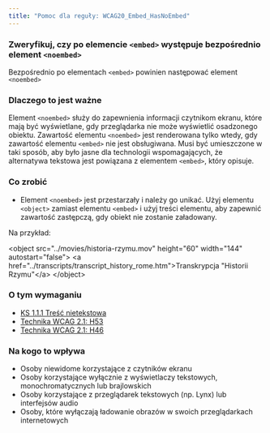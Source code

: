```yaml
---
title: "Pomoc dla reguły: WCAG20_Embed_HasNoEmbed"
---
```


<div className="toolHelp">
<Row>
<Column colLg={16} colMd={8} colSm={4} className="toolHead">

### Zweryfikuj, czy po elemencie `<embed>` występuje bezpośrednio element `<noembed>`

<div id="locLevel"></div>

Bezpośrednio po elementach `<embed>` powinien następować element `<noembed>`

</Column>
</Row>
<Row>
<Column colLg={11} colMd={5} colSm={4} className="toolMain">

### Dlaczego to jest ważne

Element `<noembed>` służy do zapewnienia informacji czytnikom ekranu, które mają być wyświetlane, gdy przeglądarka nie może wyświetlić osadzonego obiektu. Zawartość elementu `<noembed>` jest renderowana tylko wtedy, gdy zawartość elementu `<embed>` nie jest obsługiwana. Musi być umieszczone w taki sposób, aby było jasne dla technologii wspomagających, że alternatywa tekstowa jest powiązana z elementem `<embed>`, który opisuje.


<div id="locSnippet"></div>

### Co zrobić
 
 * Element `<noembed>` jest przestarzały i należy go unikać. Użyj elementu `<object>` zamiast elementu `<embed>` i użyj treści elementu, aby zapewnić zawartość zastępczą, gdy obiekt nie zostanie załadowany.

  Na przykład:

<CodeSnippet type="multi" light={true}> &lt;object src="../movies/historia-rzymu.mov" height="60" width="144" autostart="false"&gt;
         &lt;a href="../transcripts/transcript_history_rome.htm"&gt;Transkrypcja "Historii Rzymu"&lt;/a&gt;
 &lt;/object&gt;
 </CodeSnippet>

</Column>
<Column colLg={5} colMd={3} colSm={4} className="toolLeft">

### O tym wymaganiu

* [KS 1.1.1 Treść nietekstowa](https://wcag.lepszyweb.pl/#non-text-content)
* [Technika WCAG 2.1: H53](https://www.w3.org/WAI/WCAG21/Techniques/html/H53)
* [Technika WCAG 2.1: H46](https://www.w3.org/WAI/WCAG21/Techniques/html/H46.html)

### Na kogo to wpływa

 * Osoby niewidome korzystające z czytników ekranu
 * Osoby korzystające wyłącznie z wyświetlaczy tekstowych, monochromatycznych lub brajlowskich
 * Osoby korzystające z przeglądarek tekstowych (np. Lynx) lub interfejsów audio
 * Osoby, które wyłączają ładowanie obrazów w swoich przeglądarkach internetowych

</Column>
</Row>
</div>

